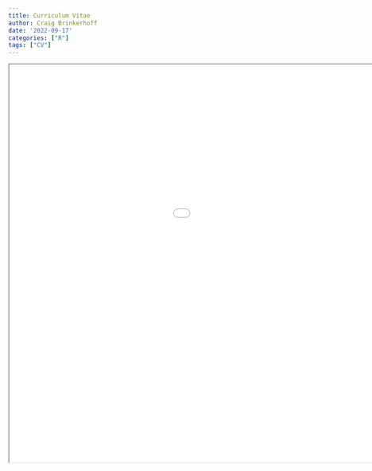 ```yaml
---
title: Curriculum Vitae
author: Craig Brinkerhoff
date: '2022-09-17'
categories: ["R"]
tags: ["CV"]
---
```

<center>
<iframe src="CV_Brinkerhoff.pdf" width="250%" height="800px"></iframe>
</center>
